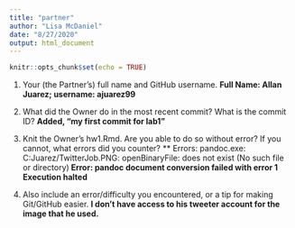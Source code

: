 ```yaml
---
title: "partner"
author: "Lisa McDaniel"
date: "8/27/2020"
output: html_document
---
```


```r
knitr::opts_chunk$set(echo = TRUE)
```

   1.  Your (the Partner’s) full name and GitHub username.  **Full Name:  Allan Juarez; username:  ajuarez99**

2.  What did the Owner do in the most recent commit? What is the commit ID?  **Added, "my first commit for lab1"**
3.  Knit the Owner’s hw1.Rmd. Are you able to do so without error? If you cannot, what errors did you counter? ** Errors:  pandoc.exe: C:\Users\Allan Juarez\OneDrive\Documents\DS202/TwitterJob.PNG: openBinaryFile: does not exist (No such file or directory)**
Error: pandoc document conversion failed with error 1
Execution halted**
4.  Also include an error/difficulty you encountered, or a tip for making Git/GitHub easier.  **I don't have access to his tweeter account for the image that he used.**